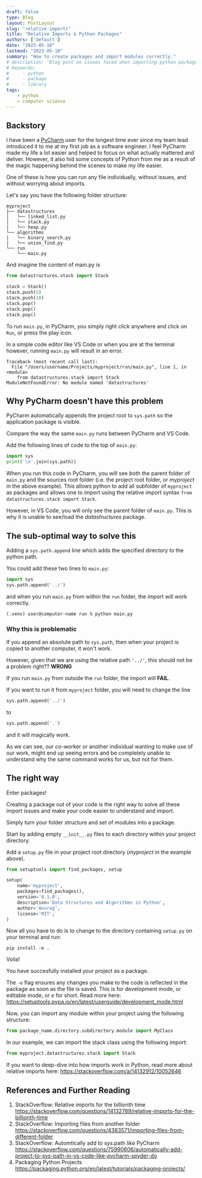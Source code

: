 ```yaml
---
draft: false
type: Blog
layout: PostLayout
slug: "relative-imports"
title: "Relative Imports & Python Packages"
authors: ['default']
date: "2023-05-10"
lastmod: "2023-05-10"
summary: "How to create packages and import modules correctly."
# description: "Blog post on issues faced when importing python packages / modules and how to create packages."
# keywords:
#     - python
#     - package
#     - library
tags:
    - python
    - computer science
---
```


## Backstory

I have been a [PyCharm](https://www.jetbrains.com/pycharm/) user for the longest time ever since my team lead introduced it to me at my first job as a software engineer. I feel PyCharm made my life a lot easier and helped to focus on what actually mattered and deliver. However, it also hid some concepts of Python from me as a result of the magic happening behind the scenes to make my life easier.

One of these is how you can run any file individually, without issues, and without worrying about imports.

Let's say you have the following folder structure:
```
myproject
├── datastructures
│   └── linked_list.py
|   └── stack.py
|   └── heap.py
└── algorithms
|   └── binary_search.py
|   └── union_find.py
└── run
    └── main.py
```

And imagine the content of main.py is
```python
from datastructures.stack import Stack

stack = Stack()
stack.push(5)
stack.push(10)
stack.pop()
stack.pop()
stack.pop()
```

To run `main.py`, in PyCharm, you simply right click anywhere and click on `Run`, or press the play icon.

In a simple code editor like VS Code or when you are at the terminal however, running `main.py` will result in an error.

```error
Traceback (most recent call last):
  File "/Users/username/Projects/myproject/run/main.py", line 1, in <module>
    from datastructures.stack import Stack
ModuleNotFoundError: No module named 'datastructures'
```

## Why PyCharm doesn't have this problem
PyCharm automatically appends the project root to `sys.path` so the application package is visible.

Compare the way the same `main.py` runs between PyCharm and VS Code. 

Add the following lines of code to the top of `main.py`:
```python
import sys
print('\n'.join(sys.path))
```

When you run this code in PyCharm, you will see both the parent folder of `main.py` and the sources root folder (i.e. the project root folder, or *myproject* in the above example). This allows python to add all subfolder of `myproject` as packages and allows one to import using the relative import syntax `from datastructures.stack import Stack`.

However, in VS Code, you will only see the parent folder of `main.py`. This is why it is unable to see/load the *datastructures* package.

## The sub-optimal way to solve this
Adding a `sys.path.append` line which adds the specified directory to the python path.

You could add these two lines to `main.py`:
```python
import sys
sys.path.append('../')
```

and when you run `main.py` from within the `run` folder, the import will work correctly.

```terminal
(.venv) user@computer-name run % python main.py
```

### Why this is problematic
If you append an absolute path to `sys.path`, then when your project is copied to another computer, it won't work.

However, given that we are using the relative path `'../'`, this should not be a problem right?? **WRONG**

If you run `main.py` from outside the `run` folder, the import will **FAIL**.

If you want to run it from `myproject` folder, you will need to change the line 
```python
sys.path.append('../')
```
to
```python
sys.path.append('.')
```
and it will magically work.

As we can see, our co-worker or another individual wanting to make use of our work, might end up seeing errors and be completely unable to understand why the same command works for us, but not for them.

## The right way
Enter packages!

Creating a package out of your code is the right way to solve all these import issues and make your code easier to understand and import.

Simply turn your folder structure and set of modules into a package.

Start by adding empty `__init__.py` files to each directory within your project directory.

Add a `setup.py` file in your project root directory (*myproject* in the example above).

```python
from setuptools import find_packages, setup

setup(
    name='myproject',
    packages=find_packages(),
    version='0.1.0',
    description='Data Structures and Algorithms in Python',
    author='Anurag',
    license='MIT',
)
```

Now all you have to do is to change to the directory containing `setup.py` on your terminal and run:
```terminal
pip install -e .
```

Voila!

You have succesfully installed your project as a package.

The `-e` flag ensures any changes you make to the code is reflected in the package as soon as the file is saved. This is for development mode, or editable mode, or *e* for short. Read more here: https://setuptools.pypa.io/en/latest/userguide/development_mode.html

Now, you can import any module within your project using the following structure:
```python
from package_name.directory.subdirectory.module import MyClass
```

In our example, we can import the stack class using the following import:
```python
from myproject.datastructures.stack import Stack
```

If you want to deep-dive into how imports work in Python, read more about relative imports here: https://stackoverflow.com/a/14132912/10052646

## References and Further Reading
1. StackOverflow: Relative imports for the billionth time https://stackoverflow.com/questions/14132789/relative-imports-for-the-billionth-time
2. StackOverflow: Importing files from another folder https://stackoverflow.com/questions/4383571/importing-files-from-different-folder
3. StackOverflow: Automtically add to sys.path like PyCharm https://stackoverflow.com/questions/75990606/automatically-add-project-to-sys-path-in-vs-code-like-pycharm-spyder-do
4. Packaging Python Projects https://packaging.python.org/en/latest/tutorials/packaging-projects/
